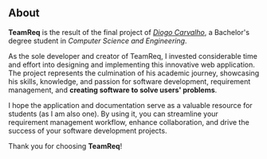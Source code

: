 ## About

**TeamReq** is the result of the final project of _[Diogo Carvalho](https://github.com/carvalho28)_, a Bachelor's degree student in _Computer Science and Engineering_.

As the sole developer and creator of TeamReq, I invested considerable time and effort into designing and implementing this innovative web application. The project represents the culmination of his academic journey, showcasing his skills, knowledge, and passion for software development, requirement management, and **creating software to solve users' problems**.

I hope the application and documentation serve as a valuable resource for students (as I am also one). By using it, you can streamline your requirement management workflow, enhance collaboration, and drive the success of your software development projects.

Thank you for choosing **TeamReq**!
